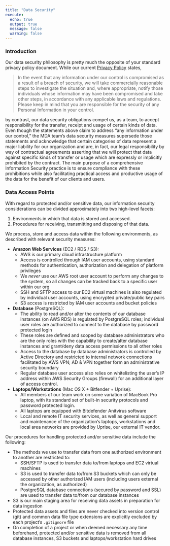 ```yaml
---
title: "Data Security"
execute:
  echo: true
  output: true
  message: false
  warning: false
---
```



### Introduction

Our data security philosophy is pretty much the opposite of your standard privacy policy document. While our current [Privacy Policy](https://ruralinnovation.us/privacy-policy/) states,

> In the event that any information under our control is compromised as a result of a breach of security, we will take commercially reasonable steps to investigate the situation and, where appropriate, notify those individuals whose information may have been compromised and take other steps, in accordance with any applicable laws and regulations. Please keep in mind that you are responsible for the security of any Personal Information in your control.

by contrast, our data security obligations compel us, as a team, to accept responsibility for the transfer, receipt and usage of certain kinds of data. Even though the statements above claim to address "any information under our control," the MDA team's data security measures supersede those statements and acknowledge that certain categories of data represent a major liability for our organization and are, in fact, our legal responsibility by way of contractual agreements asserting that we will protect that data against specific kinds of transfer or usage which are expressly or implicitly prohibited by the contract. The main purpose of a comprehensive Information Security practice is to ensure compliance with these prohibitions while also facilitating practical access and productive usage of the data for the benefit of our clients and users.

### Data Access Points

With regard to protected and/or sensitive data, our information security considerations can be divided approximately into two high-level facets:

  1. Environments in which that data is stored and accessed.
  2. Procedures for receiving, transmitting and disposing of that data.

We process, store and access data within the following environments, as described with relevant security measures:

  - **Amazon Web Services** (EC2 / RDS / S3):
      - AWS is our primary cloud infrastructure platform
      - Access is controlled through IAM user accounts, using standard methods for authentication,  authorization and delegation of platform privileges
      - We _never_ use our AWS root user account to perform any changes to the system, so all changes can be tracked back to a specific user within our org
      - SSH and SFTP access to our EC2 virtual machines is also regulated by individual user accounts, using encrypted private/public key pairs
      - S3 access is restricted by IAM user accounts and bucket policies

  - **Database** (PostgreSQL):
      - The ability to read and/or alter the contents of our database instances (on AWS RDS) is regulated by PostgreSQL roles; individual user roles are authorized to connect to the database by password protected login
      - These roles are defined and scoped by database administrators who are the only roles with the capability to create/alter database instances and grant/deny data access permissions to all other roles
      - Access to the database by database administrators is controlled by Active Directory and restricted to internal network connections facilitated by AWS VPN; AD & VPN together form an administrative security boundary
      - Regular database user access also relies on whitelisting the user's IP address within AWS Security Groups (firewall) for an additional layer of access control.

  - **Laptops/Workstations** (Mac OS X + Bitfender + Uprise):
      - All members of our team work on some variation of MacBook Pro laptop, with its standard set of built-in security protocols and password protected login.
      - All laptops are equipped with Bitdefender Anitvirus software
      - Local and remote IT security services, as well as general support and maintenance of the organization's laptops, workstations and local area networks are provided by Uprise, our external IT vendor.

Our procedures for handling protected and/or sensitive data include the following:

  - The methods we use to transfer data from one authorized environment to another are restricted to:
      - SSH/SFTP is used to transfer data to/from laptops and EC2 virtual machines
      - S3 is used to transfer data to/from S3 buckets which can only be accessed by other authorized IAM users (including users external the organization, as authorized)
      - PostgreSQL database connections (secured by password and SSL) are used to transfer data to/from our database instances
  - S3 is our main staging area for receiving data assets in preparation for data ingestion
  - Protected data assets and files are never checked into version control (git) and common data file type extensions are explicitly excluded by each project's `.gitignore` file
  - On completion of a project or when deemed necessary any time beforehand, protected and/or sensitive data is removed from all database instances, S3 buckets and laptops/workstation hard drives

